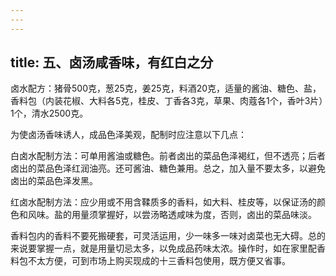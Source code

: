 ```yaml
---
---
---
```

title: 五、卤汤咸香味，有红白之分
---




卤水配方：猪骨500克，葱25克，姜25克，料酒20克，适量的酱油、糖色、盐，香料包（内装花椒、大料各5克，桂皮、丁香各3克，草果、肉蔻各1个，香叶3片）1个，清水2500克。

为使卤汤香味诱人，成品色泽美观，配制时应注意以下几点：

白卤水配制方法：可单用酱油或糖色。前者卤出的菜品色泽褐红，但不透亮；后者卤出的菜品色泽红润油亮。还可酱油、糖色兼用。总之，加入量不要太多，以避免卤出的菜品色泽发黑。



红卤水配制方法：应少用或不用含鞣质多的香料，如大料、桂皮等，以保证汤的颜色和风味。盐的用量须掌握好，以尝汤略透咸味为度，否则，卤出的菜品味淡。

香料包内的香料不要死搬硬套，可灵活运用，少一味多一味对卤菜也无大碍。总的来说要掌握一点，就是用量切忌太多，以免成品药味太浓。操作时，如在家里配香料包不太方便，可到市场上购买现成的十三香料包使用，既方便又省事。